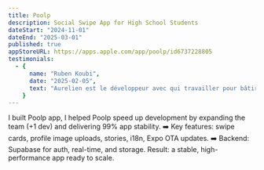 ```yaml
---
title: Poolp
description: Social Swipe App for High School Students
dateStart: "2024-11-01"
dateEnd: "2025-03-01"
published: true
appStoreURL: https://apps.apple.com/app/poolp/id6737228805
testimonials:
  - {
      name: "Ruben Koubi",
      date: "2025-02-05",
      text: "Aurelien est le développeur avec qui travailler pour bâtir des fondations techniques solides sur un projet. Sa séniorité et son approche design sont d’une très grande valeur.",
    }
---
```


I built Poolp app, I helped Poolp speed up development by expanding the team (+1 dev) and delivering 99% app stability.
➡️ Key features: swipe cards, profile image uploads, stories, i18n, Expo OTA updates.
➡️ Backend: Supabase for auth, real-time, and storage.
Result: a stable, high-performance app ready to scale.